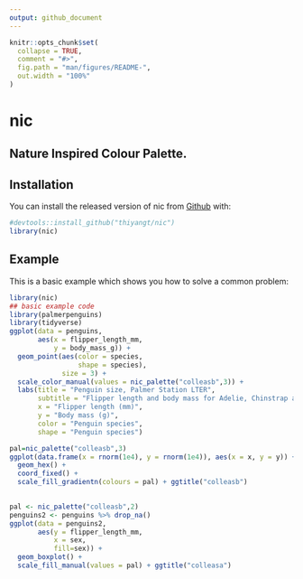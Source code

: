 ```yaml
---
output: github_document
---
```


<!-- README.md is generated from README.Rmd. Please edit that file -->

```r
knitr::opts_chunk$set(
  collapse = TRUE,
  comment = "#>",
  fig.path = "man/figures/README-",
  out.width = "100%"
)
```

# nic

<!-- badges: start -->
<!-- badges: end -->

## Nature Inspired Colour Palette.

## Installation

You can install the released version of nic from [Github](https://github.com/thiyangt/nic) with:

```r
#devtools::install_github("thiyangt/nic")
library(nic)
```

## Example

This is a basic example which shows you how to solve a common problem:

```r
library(nic)
## basic example code
library(palmerpenguins)
library(tidyverse)
ggplot(data = penguins, 
       aes(x = flipper_length_mm,
           y = body_mass_g)) +
  geom_point(aes(color = species, 
                 shape = species),
             size = 3) +
  scale_color_manual(values = nic_palette("colleasb",3)) +
  labs(title = "Penguin size, Palmer Station LTER",
       subtitle = "Flipper length and body mass for Adelie, Chinstrap and Gentoo Penguins",
       x = "Flipper length (mm)",
       y = "Body mass (g)",
       color = "Penguin species",
       shape = "Penguin species") 
```

```r
pal=nic_palette("colleasb",3)
ggplot(data.frame(x = rnorm(1e4), y = rnorm(1e4)), aes(x = x, y = y)) +
  geom_hex() +
  coord_fixed() +
  scale_fill_gradientn(colours = pal) + ggtitle("colleasb")
  
```

```r
pal <- nic_palette("colleasb",2)
penguins2 <- penguins %>% drop_na()
ggplot(data = penguins2, 
       aes(y = flipper_length_mm,
           x = sex,
           fill=sex)) +
  geom_boxplot() +
  scale_fill_manual(values = pal) + ggtitle("colleasa")
  
```
